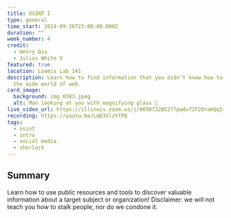 ```yaml
---
title: OSINT I
type: general
time_start: 2024-09-26T23:00:00.000Z
duration: ""
week_number: 4
credit:
  - Henry Qiu
  - Julius White V
featured: true
location: Loomis Lab 141
description: Learn how to find information that you didn't know how to find on
  the wide world of web.
card_image:
  background: img_0383.jpeg
  alt: Man looking at you with magnifying glass 🧐
live_video_url: https://illinois.zoom.us/j/86987320527?pwd=T2F2OraHQq5ff9VE9toZcvipZOx31K.1
recording: https://youtu.be/LmD3VlzYfPQ
tags:
  - osint
  - intro
  - social media
  - sherlock
---
```

## Summary

Learn how to use public resources and tools to discover valuable information about a target subject or organization! Disclaimer: we will not teach you how to stalk people, nor do we condone it.